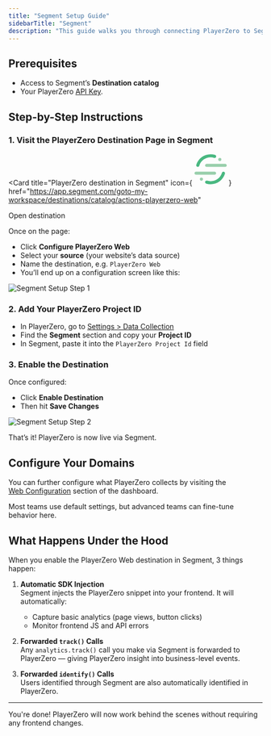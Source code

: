 ```yaml
---
title: "Segment Setup Guide"
sidebarTitle: "Segment"
description: "This guide walks you through connecting PlayerZero to Segment to capture user sessions and events without changing your frontend code."
---
```



## Prerequisites
- Access to Segment’s **Destination catalog**
- Your PlayerZero [API Key](https://go.playerzero.app/setting/api-tokens).

## Step-by-Step Instructions

### 1. Visit the PlayerZero Destination Page in Segment

<Card
  title="PlayerZero destination in Segment"
  icon={
    <svg
      className="h-6 w-6"
      xmlns="http://www.w3.org/2000/svg"
      width="64"
      height="64"
      viewBox="0 0 64 64"
    >
      <g transform="matrix(.768307 0 0 .768307 0 2.304922)">
        <path
          d="M51.9 52.8H4c-2.2 0-4-1.8-4-4s1.8-4 4-4h47.9c2.2 0 4 1.8 4 4s-1.8 4-4 4z"
          fill="#99cfac"
        />
        <path
          d="M41.7 77.3c-3.9 0-7.8-.6-11.5-1.7-2.1-.7-3.3-2.9-2.6-5s2.9-3.3 5-2.6c2.9.9 6 1.4 9.1 1.4 13.6 0 25.4-8.7 29.3-21.7.6-2.1 2.9-3.3 5-2.7s3.3 2.9 2.7 5c-5.1 16.3-19.9 27.3-37 27.3z"
          fill="#49b881"
        />
        <path
          d="M79.3 32.5H31.4c-2.2 0-4-1.8-4-4s1.8-4 4-4h47.9c2.2 0 4 1.8 4 4s-1.8 4-4 4z"
          fill="#99cfac"
        />
        <path
          d="M8.5 32.5c-.4 0-.8-.1-1.2-.2-2.1-.6-3.3-2.9-2.7-5C9.7 11 24.5 0 41.7 0c3.9 0 7.8.6 11.5 1.7 2.1.7 3.3 2.9 2.6 5s-2.9 3.3-5 2.6c-2.9-.9-6-1.4-9.1-1.4-13.6 0-25.4 8.7-29.3 21.7-.6 1.8-2.2 2.9-3.9 2.9z"
          fill="#49b881"
        />
        <g fill="#99cfac">
          <circle r="4" cy="13.3" cx="65.4" />
          <circle r="4" cy="64.1" cx="17.9" />
        </g>
      </g>
    </svg>
  }
  href="https://app.segment.com/goto-my-workspace/destinations/catalog/actions-playerzero-web"
>
  Open destination
</Card>

Once on the page:

- Click **Configure PlayerZero Web**
- Select your **source** (your website’s data source)
- Name the destination, e.g. `PlayerZero Web`
- You’ll end up on a configuration screen like this:

![Segment Setup Step 1](/images/Screen_Shot_2022-10-19_at_11.51.06_AM.png)

### 2. Add Your PlayerZero Project ID

- In PlayerZero, go to [Settings > Data Collection](https://go.playerzero.app/setting/data)
- Find the **Segment** section and copy your **Project ID**
- In Segment, paste it into the `PlayerZero Project Id` field

### 3. Enable the Destination

Once configured:

- Click **Enable Destination**
- Then hit **Save Changes**

![Segment Setup Step 2](/images/Screen_Shot_2022-10-19_at_11.52.23_AM.png)

That’s it! PlayerZero is now live via Segment.

## Configure Your Domains

You can further configure what PlayerZero collects by visiting the  
[Web Configuration](/docs/domain-controls) section of the dashboard.

Most teams use default settings, but advanced teams can fine-tune behavior here.

## What Happens Under the Hood

When you enable the PlayerZero Web destination in Segment, 3 things happen:

1. **Automatic SDK Injection**  
   Segment injects the PlayerZero snippet into your frontend. It will automatically:
   - Capture basic analytics (page views, button clicks)
   - Monitor frontend JS and API errors

2. **Forwarded `track()` Calls**  
   Any `analytics.track()` call you make via Segment is forwarded to PlayerZero — giving PlayerZero insight into business-level events.

3. **Forwarded `identify()` Calls**  
   Users identified through Segment are also automatically identified in PlayerZero.

---

You're done! PlayerZero will now work behind the scenes without requiring any frontend changes.

